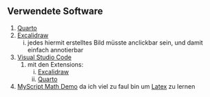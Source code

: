 ## Verwendete Software

1.  [Quarto](quarto.org)
2.  [Excalidraw](excalidraw.com)
    i) jedes hiermit erstelltes Bild müsste anclickbar sein, und damit einfach annotierbar
3.  [Visual Studio Code](https://code.visualstudio.com/)
    1.  mit den Extensions:
        i)  [Excalidraw](https://marketplace.visualstudio.com/items?itemName=pomdtr.excalidraw-editor)
        ii) [Quarto](https://marketplace.visualstudio.com/items?itemName=quarto.quarto)
4.  [MyScript Math Demo](https://webdemo.myscript.com/views/math/index.html) da ich viel zu faul bin um [Latex](https://www.latex-project.org/) zu lernen
